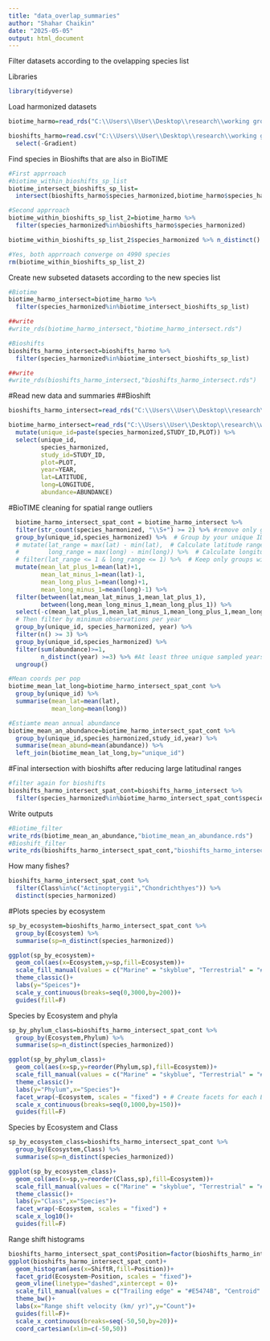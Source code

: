 ```yaml
---
title: "data_overlap_summaries"
author: "Shahar Chaikin"
date: "2025-05-05"
output: html_document
---
```


Filter datasets according to the ovelapping species list

Libraries
```r
library(tidyverse)
```

Load harmonized datasets
```r
biotime_harmo=read_rds("C:\\Users\\User\\Desktop\\research\\working groups\\iDiv_2024_25_sRED\\R\\sRED_demog_range_shifts\\stage_1_species_harmo\\biotime_harmo.rds")

bioshifts_harmo=read.csv("C:\\Users\\User\\Desktop\\research\\working groups\\iDiv_2024_25_sRED\\R\\sRED_demog_range_shifts\\stage_1_species_harmo\\bioshifts_harmo.csv") %>% 
  select(-Gradient)
```

Find species in Bioshifts that are also in BioTIME
```r
#First apprroach
#biotime_within_bioshifts_sp_list
biotime_intersect_bioshifts_sp_list=
  intersect(bioshifts_harmo$species_harmonized,biotime_harmo$species_harmonized)

#Second apprroach
biotime_within_bioshifts_sp_list_2=biotime_harmo %>% 
  filter(species_harmonized%in%bioshifts_harmo$species_harmonized)

biotime_within_bioshifts_sp_list_2$species_harmonized %>% n_distinct()

#Yes, both apprroach converge on 4990 species
rm(biotime_within_bioshifts_sp_list_2)
```

Create new subseted datasets according to the new species list
```r
#Biotime
biotime_harmo_intersect=biotime_harmo %>% 
  filter(species_harmonized%in%biotime_intersect_bioshifts_sp_list)

##write
#write_rds(biotime_harmo_intersect,"biotime_harmo_intersect.rds")

#Bioshifts
bioshifts_harmo_intersect=bioshifts_harmo %>% 
  filter(species_harmonized%in%biotime_intersect_bioshifts_sp_list)

##write
#write_rds(bioshifts_harmo_intersect,"bioshifts_harmo_intersect.rds")
```

#Read new data and summaries
##Bioshift
```r
bioshifts_harmo_intersect=read_rds("C:\\Users\\User\\Desktop\\research\\working groups\\iDiv_2024_25_sRED\\R\\sRED_demog_range_shifts\\stage_2_intersect_data/bioshifts_harmo_intersect.rds")

biotime_harmo_intersect=read_rds("C:\\Users\\User\\Desktop\\research\\working groups\\iDiv_2024_25_sRED\\R\\sRED_demog_range_shifts\\stage_2_intersect_data/biotime_harmo_intersect.rds") %>% #create unique pop and keep esential columns
  mutate(unique_id=paste(species_harmonized,STUDY_ID,PLOT)) %>% 
  select(unique_id,
         species_harmonized,
         study_id=STUDY_ID,
         plot=PLOT,
         year=YEAR,
         lat=LATITUDE,
         long=LONGITUDE,
         abundance=ABUNDANCE)
```

#BioTIME cleaning for spatial range outliers
```r
  biotime_harmo_intersect_spat_cont = biotime_harmo_intersect %>%
  filter(str_count(species_harmonized, "\\S+") >= 2) %>% #remove only genus species
  group_by(unique_id,species_harmonized) %>%  # Group by your unique ID
  # mutate(lat_range = max(lat) - min(lat),  # Calculate latitude range
  #        long_range = max(long) - min(long)) %>%  # Calculate longitude range
  # filter(lat_range <= 1 & long_range <= 1) %>%  # Keep only groups with ranges ≤1°
  mutate(mean_lat_plus_1=mean(lat)+1,
         mean_lat_minus_1=mean(lat)-1,
         mean_long_plus_1=mean(long)+1,
         mean_long_minus_1=mean(long)-1) %>% 
  filter(between(lat,mean_lat_minus_1,mean_lat_plus_1),
         between(long,mean_long_minus_1,mean_long_plus_1)) %>% 
  select(-c(mean_lat_plus_1,mean_lat_minus_1,mean_long_plus_1,mean_long_minus_1)) %>% 
  # Then filter by minimum observations per year
  group_by(unique_id, species_harmonized, year) %>%
  filter(n() >= 3) %>% 
  group_by(unique_id,species_harmonized) %>% 
  filter(sum(abundance)>=1,
         n_distinct(year) >=3) %>% #At least three unique sampled years
  ungroup()

#Mean coords per pop
biotime_mean_lat_long=biotime_harmo_intersect_spat_cont %>% 
  group_by(unique_id) %>% 
  summarise(mean_lat=mean(lat),
            mean_long=mean(long))

#Estiamte mean annual abundance
biotime_mean_an_abundance=biotime_harmo_intersect_spat_cont %>% 
  group_by(unique_id,species_harmonized,study_id,year) %>% 
  summarise(mean_abund=mean(abundance)) %>% 
  left_join(biotime_mean_lat_long,by="unique_id")
```


#Final intersection with bioshifts
after reducing large latitudinal ranges
```r
#filter again for bioshifts
bioshifts_harmo_intersect_spat_cont=bioshifts_harmo_intersect %>% 
  filter(species_harmonized%in%biotime_harmo_intersect_spat_cont$species_harmonized)
```

Write outputs
```r
#Biotime_filter
write_rds(biotime_mean_an_abundance,"biotime_mean_an_abundance.rds")
#Bioshift_filter
write_rds(bioshifts_harmo_intersect_spat_cont,"bioshifts_harmo_intersect_spat_cont.rds")
```

How many fishes?
```r
bioshifts_harmo_intersect_spat_cont %>% 
  filter(Class%in%c("Actinopterygii","Chondrichthyes")) %>% 
  distinct(species_harmonized)
```

#Plots
species by ecosystem
```r
sp_by_ecosystem=bioshifts_harmo_intersect_spat_cont %>% 
  group_by(Ecosystem) %>% 
  summarise(sp=n_distinct(species_harmonized))

ggplot(sp_by_ecosystem)+
  geom_col(aes(x=Ecosystem,y=sp,fill=Ecosystem))+
  scale_fill_manual(values = c("Marine" = "skyblue", "Terrestrial" = "#6FB74E"))+
  theme_classic()+
  labs(y="Speices")+
  scale_y_continuous(breaks=seq(0,3000,by=200))+
  guides(fill=F)
```

Species by Ecosystem and phyla
```r
sp_by_phylum_class=bioshifts_harmo_intersect_spat_cont %>% 
  group_by(Ecosystem,Phylum) %>% 
  summarise(sp=n_distinct(species_harmonized))

ggplot(sp_by_phylum_class)+
  geom_col(aes(x=sp,y=reorder(Phylum,sp),fill=Ecosystem))+
  scale_fill_manual(values = c("Marine" = "skyblue", "Terrestrial" = "#6FB74E"))+
  theme_classic()+
  labs(y="Phylum",x="Species")+
  facet_wrap(~Ecosystem, scales = "fixed") + # Create facets for each Ecosystem
  scale_x_continuous(breaks=seq(0,1000,by=150))+
  guides(fill=F)
```

Species by Ecosystem and Class
```r
sp_by_ecosystem_class=bioshifts_harmo_intersect_spat_cont %>% 
  group_by(Ecosystem,Class) %>% 
  summarise(sp=n_distinct(species_harmonized))

ggplot(sp_by_ecosystem_class)+
  geom_col(aes(x=sp,y=reorder(Class,sp),fill=Ecosystem))+
  scale_fill_manual(values = c("Marine" = "skyblue", "Terrestrial" = "#6FB74E"))+
  theme_classic()+
  labs(y="Class",x="Species")+
  facet_wrap(~Ecosystem, scales = "fixed") +
  scale_x_log10()+
  guides(fill=F)
```

Range shift histograms
```r
bioshifts_harmo_intersect_spat_cont$Position=factor(bioshifts_harmo_intersect_spat_cont$Position,levels = c("Trailing edge","Centroid","Leading edge"))
ggplot(bioshifts_harmo_intersect_spat_cont)+
  geom_histogram(aes(x=ShiftR,fill=Position))+
  facet_grid(Ecosystem~Position, scales = "fixed")+
  geom_vline(linetype="dashed",xintercept = 0)+
  scale_fill_manual(values = c("Trailing edge" = "#E5474B", "Centroid" = "black","Leading edge"="#92BAE3"))+
  theme_bw()+
  labs(x="Range shift velocity (km/ yr)",y="Count")+
  guides(fill=F)+
  scale_x_continuous(breaks=seq(-50,50,by=20))+
  coord_cartesian(xlim=c(-50,50))
```